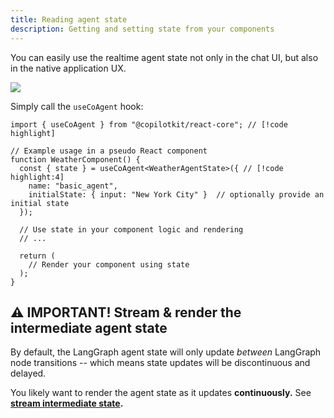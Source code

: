 ```yaml
---
title: Reading agent state
description: Getting and setting state from your components
---
```


You can easily use the realtime agent state not only in the chat UI, but also in the native application UX.

<Frame>
  <img src="/images/coagents/intermediate-state.gif" />
</Frame>

Simply call the `useCoAgent` hook:


```tsx
import { useCoAgent } from "@copilotkit/react-core"; // [!code highlight]

// Example usage in a pseudo React component
function WeatherComponent() {
  const { state } = useCoAgent<WeatherAgentState>({ // [!code highlight:4]
    name: "basic_agent",
    initialState: { input: "New York City" }  // optionally provide an initial state
  });

  // Use state in your component logic and rendering
  // ...

  return (
    // Render your component using state
  );
}
```

## ⚠️ IMPORTANT! Stream & render the intermediate agent state
By default, the LangGraph agent state will only update *between* LangGraph node transitions --
which means state updates will be discontinuous and delayed.

You likely want to render the agent state as it updates **continuously.** See **[stream intermediate state](/coagents/advanced/intermediate-state-streaming).**

